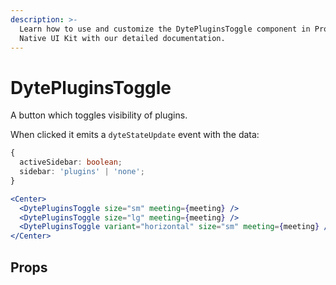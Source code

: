 ```yaml
---
description: >-
  Learn how to use and customize the DytePluginsToggle component in ProductDB's React
  Native UI Kit with our detailed documentation.
---
```


# DytePluginsToggle

A button which toggles visibility of plugins.

When clicked it emits a `dyteStateUpdate` event with the data:

```ts
{
  activeSidebar: boolean;
  sidebar: 'plugins' | 'none';
}
```

```jsx
<Center>
  <DytePluginsToggle size="sm" meeting={meeting} />
  <DytePluginsToggle size="lg" meeting={meeting} />
  <DytePluginsToggle variant="horizontal" size="sm" meeting={meeting} />
</Center>
```

## Props

<PropsTable of="dyte-plugins-toggle" />

<head>
  <title>React Native UI Kit DytePluginsToggle</title>
</head>
